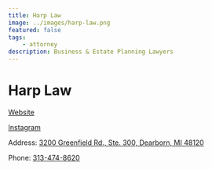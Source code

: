 ```yaml
---
title: Harp Law
image: ../images/harp-law.png
featured: false
tags:
    - attorney
description: Business & Estate Planning Lawyers
---
```


# Harp Law

[Website](https://www.lawharp.com/)

[Instagram](https://www.instagram.com/lawharp/)

Address: [3200 Greenfield Rd., Ste. 300, Dearborn, MI 48120](https://maps.app.goo.gl/JG3hu4nmHuLk3iXx8)

Phone: [313-474-8620](tel:313-474-8620)
